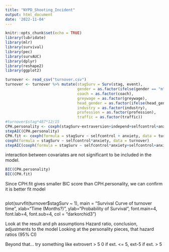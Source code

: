 ```yaml
---
title: "NYPD_Shooting_Incident"
output: html_document
date: '2022-11-04'
---
```


```r
knitr::opts_chunk$set(echo = TRUE)
library(lubridate)
library(mlr)
library(survival)
library(pec)
library(survAUC)
library(dplyr)
library(reshape2)
library(ggplot2)
```

```r
turnover <- read_csv("turnover.csv")
turnover <- turnover %>% mutate(stagSurv = Surv(stag, event),
                                gender = as.factor(ifelse(gender == "m","Male","Female")),
                                coach = as.factor(coach),
                                greywage = as.factor(greywage),
                                head_gender = as.factor(ifelse(head_gender == "m","Male","Female")),
                                industry = as.factor(industry),
                                profession = as.factor(profession),
                                traffic = as.factor(traffic))
#turnover$stag*487*12/15
CPH.personality <- coxph(stagSurv~extraversion+independ+selfcontrol+anxiety+novator,turnover)
stepAIC(CPH.personality)
CPH.fit <- coxph(formula = stagSurv ~ selfcontrol + anxiety, data = turnover)
coxph(formula = stagSurv ~ selfcontrol*anxiety, data = turnover)
stepAIC(coxph(formula = stagSurv ~ selfcontrol*anxiety+selfcontrol+anxiety, data = turnover))
```
interaction between covariates are not significant to be included in the model.

```r
BIC(CPH.personality)
BIC(CPH.fit)
```
Since CPH.fit gives smaller BIC score than CPH.personality, we can confirm it is better fit model

```r
```

plot(survfit(turnover$stagSurv ~ 1), main = "Survival Curve of turnover time",
     xlab="Time (Months?)", ylab="Probability of Survival",
     font.main=4, font.lab=4, font.sub=4, col = "darkorchid3")


Look at the result and ph assumptions
Hazard ratio, conclusion, adjustments to the model
Looking at the personality pieces, that hazard ratios (95% CI)

Beyond that... try something like
extrovert > 5
0     if ext. <= 5, 
ext-5 if ext. > 5






